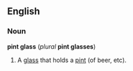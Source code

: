 ==English==
===Noun===
'''pint glass''' (''plural'' '''pint glasses''')

#A [[glass]] that holds a [[pint]] (of beer, etc).